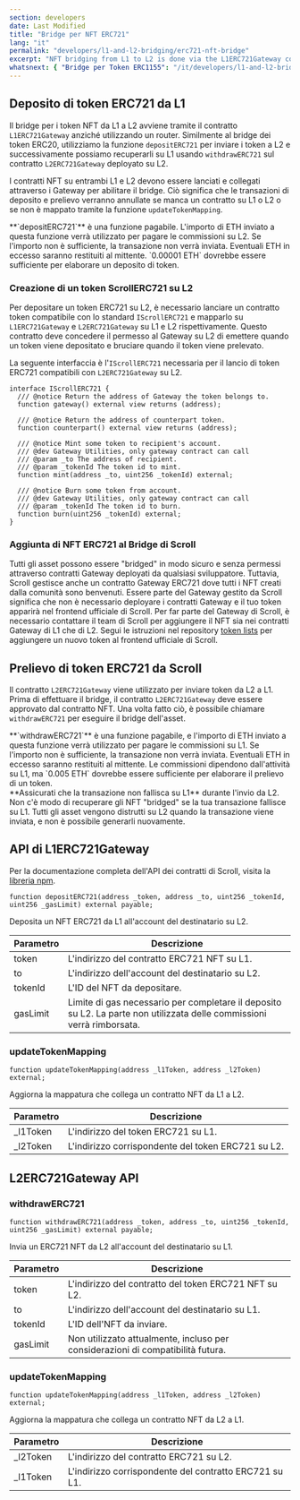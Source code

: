 ```yaml
---
section: developers
date: Last Modified
title: "Bridge per NFT ERC721"
lang: "it"
permalink: "developers/l1-and-l2-bridging/erc721-nft-bridge"
excerpt: "NFT bridging from L1 to L2 is done via the L1ERC721Gateway contract instead of using a router."
whatsnext: { "Bridge per Token ERC1155": "/it/developers/l1-and-l2-bridging/erc1155-token-bridge/" }
---
```



## Deposito di token ERC721 da L1

Il bridge per i token NFT da L1 a L2 avviene tramite il contratto `L1ERC721Gateway` anziché utilizzando un router. Similmente al bridge dei token ERC20, utilizziamo la funzione `depositERC721` per inviare i token a L2 e successivamente possiamo recuperarli su L1 usando `withdrawERC721` sul contratto `L2ERC721Gateway` deployato su L2.

I contratti NFT su entrambi L1 e L2 devono essere lanciati e collegati attraverso i Gateway per abilitare il bridge. Ciò significa che le transazioni di deposito e prelievo verranno annullate se manca un contratto su L1 o L2 o se non è mappato tramite la funzione `updateTokenMapping`.

<Aside type="tip" title="">
  **`depositERC721`** è una funzione pagabile. L'importo di ETH inviato a questa funzione verrà utilizzato per pagare le commissioni su L2. Se l'importo non è sufficiente, la transazione non verrà inviata. Eventuali ETH in eccesso saranno restituiti al mittente. `0.00001 ETH` dovrebbe essere sufficiente per elaborare un deposito di token.
</Aside>

### Creazione di un token ScrollERC721 su L2

Per depositare un token ERC721 su L2, è necessario lanciare un contratto token compatibile con lo standard `IScrollERC721` e mapparlo su `L1ERC721Gateway` e `L2ERC721Gateway` su L1 e L2 rispettivamente. Questo contratto deve concedere il permesso al Gateway su L2 di emettere quando un token viene depositato e bruciare quando il token viene prelevato.

La seguente interfaccia è l'`IScrollERC721` necessaria per il lancio di token ERC721 compatibili con `L2ERC721Gateway` su L2.

```solidity
interface IScrollERC721 {
  /// @notice Return the address of Gateway the token belongs to.
  function gateway() external view returns (address);

  /// @notice Return the address of counterpart token.
  function counterpart() external view returns (address);

  /// @notice Mint some token to recipient's account.
  /// @dev Gateway Utilities, only gateway contract can call
  /// @param _to The address of recipient.
  /// @param _tokenId The token id to mint.
  function mint(address _to, uint256 _tokenId) external;

  /// @notice Burn some token from account.
  /// @dev Gateway Utilities, only gateway contract can call
  /// @param _tokenId The token id to burn.
  function burn(uint256 _tokenId) external;
}
```
### Aggiunta di NFT ERC721 al Bridge di Scroll

Tutti gli asset possono essere "bridged" in modo sicuro e senza permessi attraverso contratti Gateway deployati da qualsiasi sviluppatore. Tuttavia, Scroll gestisce anche un contratto Gateway ERC721 dove tutti i NFT creati dalla comunità sono benvenuti. Essere parte del Gateway gestito da Scroll significa che non è necessario deployare i contratti Gateway e il tuo token apparirà nel frontend ufficiale di Scroll. Per far parte del Gateway di Scroll, è necessario contattare il team di Scroll per aggiungere il NFT sia nei contratti Gateway di L1 che di L2. Segui le istruzioni nel repository [token lists](https://github.com/scroll-tech/token-list) per aggiungere un nuovo token al frontend ufficiale di Scroll.

## Prelievo di token ERC721 da Scroll

Il contratto `L2ERC721Gateway` viene utilizzato per inviare token da L2 a L1. Prima di effettuare il bridge, il contratto `L2ERC721Gateway` deve essere approvato dal contratto NFT. Una volta fatto ciò, è possibile chiamare `withdrawERC721` per eseguire il bridge dell'asset.

<Aside type="tip" title="">
  **`withdrawERC721`** è una funzione pagabile, e l'importo di ETH inviato a questa funzione verrà utilizzato per pagare le commissioni su L1. Se l'importo non è sufficiente, la transazione non verrà inviata. Eventuali ETH in eccesso saranno restituiti al mittente. Le commissioni dipendono dall'attività su L1, ma `0.005 ETH` dovrebbe essere sufficiente per elaborare il prelievo di un token.
</Aside>

<Aside type="caution" title="">
  **Assicurati che la transazione non fallisca su L1** durante l'invio da L2. Non c'è modo di recuperare gli NFT "bridged" se la tua transazione fallisce su L1. Tutti gli asset vengono distrutti su L2 quando la transazione viene inviata, e non è possibile generarli nuovamente.
</Aside>

## API di L1ERC721Gateway

Per la documentazione completa dell'API dei contratti di Scroll, visita la [libreria npm](https://www.npmjs.com/package/@scroll-tech/contracts?activeTab=code).


```solidity
function depositERC721(address _token, address _to, uint256 _tokenId, uint256 _gasLimit) external payable;
```
Deposita un NFT ERC721 da L1 all'account del destinatario su L2.

| Parametro | Descrizione                                       |
| --------- | ------------------------------------------------- |
| token     | L'indirizzo del contratto ERC721 NFT su L1.       |
| to        | L'indirizzo dell'account del destinatario su L2.  |
| tokenId   | L'ID del NFT da depositare.                        |
| gasLimit  | Limite di gas necessario per completare il deposito su L2. La parte non utilizzata delle commissioni verrà rimborsata. |
### updateTokenMapping

```solidity
function updateTokenMapping(address _l1Token, address _l2Token) external;
```

Aggiorna la mappatura che collega un contratto NFT da L1 a L2.

| Parametro   | Descrizione                                         |
| ----------- | --------------------------------------------------- |
| \_l1Token   | L'indirizzo del token ERC721 su L1.                 |
| \_l2Token   | L'indirizzo corrispondente del token ERC721 su L2.  |
## L2ERC721Gateway API

### withdrawERC721

```solidity
function withdrawERC721(address _token, address _to, uint256 _tokenId, uint256 _gasLimit) external payable;
```
Invia un ERC721 NFT da L2 all'account del destinatario su L1.

| Parametro | Descrizione                                                              |
| --------- | ------------------------------------------------------------------------ |
| token     | L'indirizzo del contratto del token ERC721 NFT su L2.                     |
| to        | L'indirizzo dell'account del destinatario su L1.                          |
| tokenId   | L'ID dell'NFT da inviare.                                                 |
| gasLimit  | Non utilizzato attualmente, incluso per considerazioni di compatibilità futura. |

### updateTokenMapping

```solidity
function updateTokenMapping(address _l1Token, address _l2Token) external;
```
Aggiorna la mappatura che collega un contratto NFT da L2 a L1.

| Parametro  | Descrizione                                        |
| ---------- | -------------------------------------------------- |
| \_l2Token  | L'indirizzo del contratto ERC721 su L2.             |
| \_l1Token  | L'indirizzo corrispondente del contratto ERC721 su L1. |
